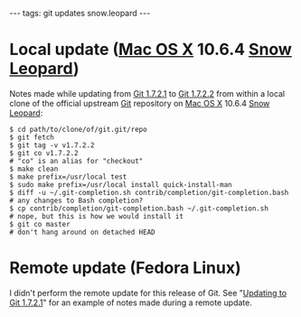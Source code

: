 ---
tags: git updates snow.leopard
---
= Local update ([[Mac OS X]] 10.6.4 [[Snow Leopard]]) =

Notes made while updating from [[Git 1.7.2.1]] to [[Git 1.7.2.2]] from within a local clone of the official upstream [[Git]] repository on [[Mac OS X]] 10.6.4 [[Snow Leopard]]:

<pre lang="shell">$ cd path/to/clone/of/git.git/repo
$ git fetch
$ git tag -v v1.7.2.2
$ git co v1.7.2.2                                                     # "co" is an alias for "checkout"
$ make clean
$ make prefix=/usr/local test
$ sudo make prefix=/usr/local install quick-install-man
$ diff -u ~/.git-completion.sh contrib/completion/git-completion.bash # any changes to Bash completion?
$ cp contrib/completion/git-completion.bash ~/.git-completion.sh      # nope, but this is how we would install it
$ git co master                                                       # don't hang around on detached HEAD</pre>

= Remote update (Fedora Linux) =

I didn't perform the remote update for this release of Git. See "[[Updating to Git 1.7.2.1]]" for an example of notes made during a remote update.
